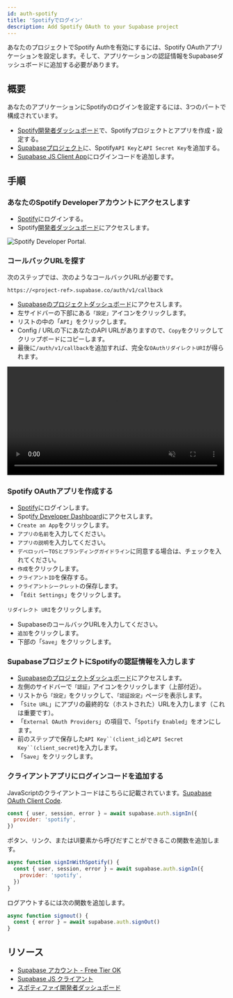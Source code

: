 ```yaml
---
id: auth-spotify
title: 'Spotifyでログイン'
description: Add Spotify OAuth to your Supabase project
---
```



あなたのプロジェクトでSpotify Authを有効にするには、Spotify OAuthアプリケーションを設定します。そして、アプリケーションの認証情報をSupabaseダッシュボードに追加する必要があります。

## 概要

あなたのアプリケーションにSpotifyのログインを設定するには、3つのパートで構成されています。

- [Spotify開発者ダッシュボード](https://developer.spotify.com/dashboard/)で、Spotifyプロジェクトとアプリを作成・設定する。
- [Supabaseプロジェクト](https://supabase.com)に、Spotify`API Key`と`API Secret Key`を追加する。
- [Supabase JS Client App](https://github.com/supabase/supabase-js)にログインコードを追加します。

## 手順

### あなたのSpotify Developerアカウントにアクセスします

- [Spotify](https://spotify.com)にログインする。
- Spotify[開発者ダッシュボード](https://developer.spotify.com/dashboard)にアクセスします。

![Spotify Developer Portal.](/img/guides/spotify-portal.png)

### コールバックURLを探す

次のステップでは、次のようなコールバックURLが必要です。

`https://<project-ref>.supabase.co/auth/v1/callback`

- [Supabaseのプロジェクトダッシュボード](https://supabase.com)にアクセスします。
- 左サイドバーの下部にある`「設定」`アイコンをクリックします。
- リストの中の「`API`」をクリックします。
- Config / URLの下にあなたのAPI URLがありますので、`Copy`をクリックしてクリップボードにコピーします。
- 最後に`/auth/v1/callback`を追加すれば、完全な`OAuthリダイレクトURI`が得られます。

<video width="99%" muted playsInline controls="true">
  <source src="/docs/videos/api/api-url-and-key.mp4" type="video/mp4" muted playsInline />
</video>

### Spotify OAuthアプリを作成する

- [Spotify](https://spotify.com)にログインします。
- Spot[ify Developer Dashboard](https://developer.spotify.com/dashboard)にアクセスします。
- `Create an App`をクリックします。
- `アプリの名前`を入力してください。
- `アプリの説明`を入力してください。
- `デベロッパーTOSとブランディングガイドライン`に同意する場合は、チェックを入れてください。
- `作成`をクリックします。
- `クライアントID`を保存する。
- `クライアントシークレット`の保存します。
- 「`Edit Settings`」をクリックします。

`リダイレクト URI`をクリックします。

- SupabaseのコールバックURLを入力してください。
- `追加`をクリックします。
- 下部の「`Save`」をクリックします。

### SupabaseプロジェクトにSpotifyの認証情報を入力します

- [Supabaseのプロジェクトダッシュボード](https://supabase.com)にアクセスします。
- 左側のサイドバーで`「認証」`アイコンをクリックします（上部付近）。
- リストから`「設定」`をクリックして、`「認証設定」`ページを表示します。
- 「`Site URL`」にアプリの最終的な（ホストされた）URLを入力します（これは重要です）。
- 「`External OAuth Providers`」の項目で、「`Spotify Enabled`」をオンにします。
- 前のステップで保存した`API Key``(client_id`)と`API Secret Key``(client_secret`)を入力します。
- 「`Save`」をクリックします。

### クライアントアプリにログインコードを追加する

JavaScriptのクライアントコードはこちらに記載されています。[Supabase OAuth Client Code](/docs/reference/javascript/auth-signin#sign-in-using-third-party-providers).

```js
const { user, session, error } = await supabase.auth.signIn({
  provider: 'spotify',
})
```

ボタン、リンク、またはUI要素から呼びだすことができるこの関数を追加します。

```js
async function signInWithSpotify() {
  const { user, session, error } = await supabase.auth.signIn({
    provider: 'spotify',
  })
}
```

ログアウトするには次の関数を追加します。

```js
async function signout() {
  const { error } = await supabase.auth.signOut()
}
```

## リソース

- [Supabase アカウント - Free Tier OK](https://supabase.com)
- [Supabase JS クライアント](https://github.com/supabase/supabase-js)
- [スポティファイ開発者ダッシュボード](https://developer.spotify.com/dashboard/)
